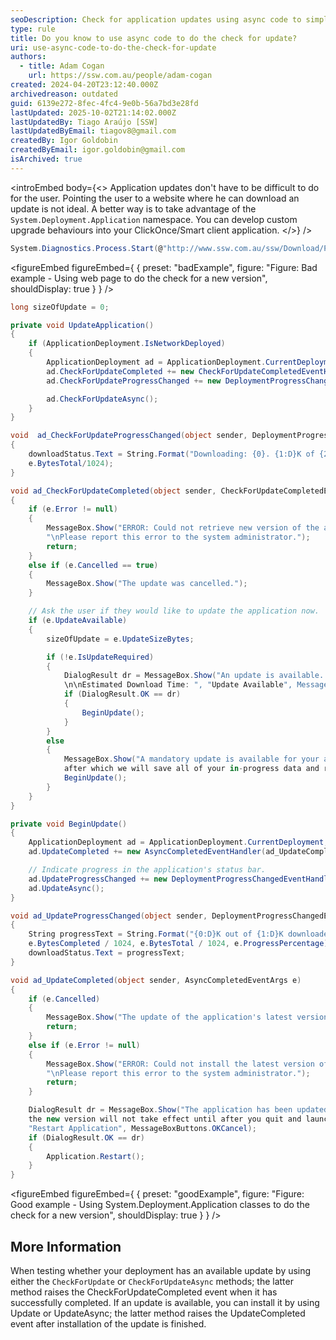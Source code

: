 ```yaml
---
seoDescription: Check for application updates using async code to simplify the process for users and ensure a seamless experience.
type: rule
title: Do you know to use async code to do the check for update?
uri: use-async-code-to-do-the-check-for-update
authors:
  - title: Adam Cogan
    url: https://ssw.com.au/people/adam-cogan
created: 2024-04-20T23:12:40.000Z
archivedreason: outdated
guid: 6139e272-8fec-4fc4-9e0b-56a7bd3e28fd
lastUpdated: 2025-10-02T21:14:02.000Z
lastUpdatedBy: Tiago Araújo [SSW]
lastUpdatedByEmail: tiagov8@gmail.com
createdBy: Igor Goldobin
createdByEmail: igor.goldobin@gmail.com
isArchived: true
---
```


<introEmbed
  body={<>
Application updates don't have to be difficult to do for the user. Pointing the user to a website where he can download an update is not ideal. A better way is to take advantage of the `System.Deployment.Application` namespace. You can develop custom upgrade behaviours into your ClickOnce/Smart client application.
  </>}
/>
```cs
System.Diagnostics.Process.Start(@"http://www.ssw.com.au/ssw/Download/ProdBasket.aspx?ID=15");
```

<figureEmbed figureEmbed={ {
  preset: "badExample",
  figure: "Figure: Bad example - Using web page to do the check for a new version",
  shouldDisplay: true
} } />


```cs
long sizeOfUpdate = 0;

private void UpdateApplication()
{
    if (ApplicationDeployment.IsNetworkDeployed)
    {
        ApplicationDeployment ad = ApplicationDeployment.CurrentDeployment;
        ad.CheckForUpdateCompleted += new CheckForUpdateCompletedEventHandler(ad_CheckForUpdateCompleted);
        ad.CheckForUpdateProgressChanged += new DeploymentProgressChangedEventHandler(ad_CheckForUpdateProgressChanged);

        ad.CheckForUpdateAsync();
    }
}

void  ad_CheckForUpdateProgressChanged(object sender, DeploymentProgressChangedEventArgs e)
{
    downloadStatus.Text = String.Format("Downloading: {0}. {1:D}K of {2:D}K downloaded.", e.State, e.BytesCompleted/1024,
    e.BytesTotal/1024);
}

void ad_CheckForUpdateCompleted(object sender, CheckForUpdateCompletedEventArgs e)
{
    if (e.Error != null)
    {
        MessageBox.Show("ERROR: Could not retrieve new version of the application. Reason: \n" + e.Error.Message +
        "\nPlease report this error to the system administrator.");
        return;
    }
    else if (e.Cancelled == true)
    {
        MessageBox.Show("The update was cancelled.");
    }

    // Ask the user if they would like to update the application now.
    if (e.UpdateAvailable)
    {
        sizeOfUpdate = e.UpdateSizeBytes;

        if (!e.IsUpdateRequired)
        {
            DialogResult dr = MessageBox.Show("An update is available. Would you like to update the application now?
            \n\nEstimated Download Time: ", "Update Available", MessageBoxButtons.OKCancel);
            if (DialogResult.OK == dr)
            {
                BeginUpdate();
            }
        }
        else
        {
            MessageBox.Show("A mandatory update is available for your application. We will install the update now,
            after which we will save all of your in-progress data and restart your application.");
            BeginUpdate();
        }
    }
}

private void BeginUpdate()
{
    ApplicationDeployment ad = ApplicationDeployment.CurrentDeployment;
    ad.UpdateCompleted += new AsyncCompletedEventHandler(ad_UpdateCompleted);

    // Indicate progress in the application's status bar.
    ad.UpdateProgressChanged += new DeploymentProgressChangedEventHandler(ad_UpdateProgressChanged);
    ad.UpdateAsync();
}

void ad_UpdateProgressChanged(object sender, DeploymentProgressChangedEventArgs e)
{
    String progressText = String.Format("{0:D}K out of {1:D}K downloaded - {2:D}% complete",
    e.BytesCompleted / 1024, e.BytesTotal / 1024, e.ProgressPercentage);
    downloadStatus.Text = progressText;
}

void ad_UpdateCompleted(object sender, AsyncCompletedEventArgs e)
{
    if (e.Cancelled)
    {
        MessageBox.Show("The update of the application's latest version was cancelled.");
        return;
    }
    else if (e.Error != null)
    {
        MessageBox.Show("ERROR: Could not install the latest version of the application. Reason: \n" + e.Error.Message +
        "\nPlease report this error to the system administrator.");
        return;
    }

    DialogResult dr = MessageBox.Show("The application has been updated. Restart? (If you do not restart now,
    the new version will not take effect until after you quit and launch the application again.)",
    "Restart Application", MessageBoxButtons.OKCancel);
    if (DialogResult.OK == dr)
    {
        Application.Restart();
    }
}
```

<figureEmbed figureEmbed={ {
  preset: "goodExample",
  figure: "Figure: Good example - Using System.Deployment.Application classes to do the check for a new version",
  shouldDisplay: true
} } />


## More Information

When testing whether your deployment has an available update by using either the `CheckForUpdate` or `CheckForUpdateAsync` methods; the latter method raises the CheckForUpdateCompleted event when it has successfully completed. If an update is available, you can install it by using Update or UpdateAsync; the latter method raises the UpdateCompleted event after installation of the update is finished.
